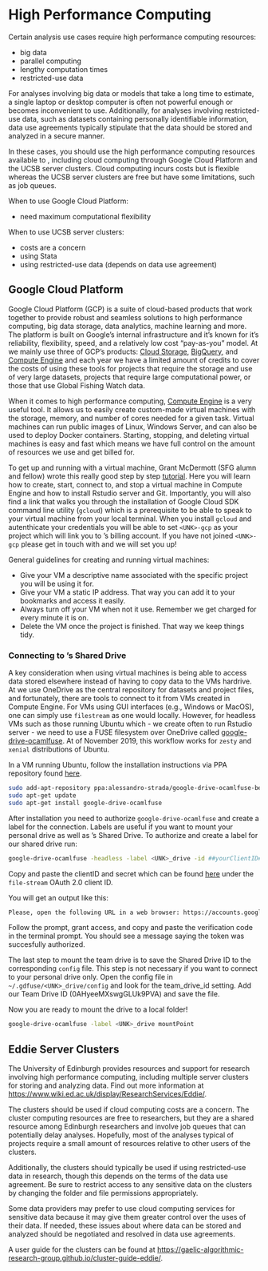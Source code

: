 # High Performance Computing

Certain analysis use cases require high performance computing resources:

  * big data
  * parallel computing
  * lengthy computation times
  * restricted-use data

For analyses involving big data or models that take a long time to estimate, a single laptop or desktop computer is often not powerful enough or becomes inconvenient to use. Additionally, for analyses involving restricted-use data, such as datasets containing personally identifiable information, data use agreements typically stipulate that the data should be stored and analyzed in a secure manner.

In these cases, you should use the high performance computing resources available to <UNK>, including cloud computing through Google Cloud Platform and the UCSB server clusters. Cloud computing incurs costs but is flexible whereas the UCSB server clusters are free but have some limitations, such as job queues.

When to use Google Cloud Platform:

  -  need maximum computational flexibility

When to use UCSB server clusters:

  - costs are a concern
  - using Stata
  - using restricted-use data (depends on data use agreement)

## Google Cloud Platform

Google Cloud Platform (GCP) is a suite of cloud-based products that work together to provide robust and seamless solutions to high performance computing, big data storage, data analytics, machine learning and more. The platform is built on Google's internal infrastructure and it's known for it's reliability, flexibility, speed, and a relatively low cost "pay-as-you" model. At <UNK> we mainly use three of GCP's products: [Cloud Storage](https://console.cloud.google.com/storage), [BigQuery](https://bigquery.cloud.google.com), and [Compute Engine](https://console.cloud.google.com/compute) and each year we have a limited amount of credits to cover the costs of using these tools for projects that require the storage and use of very large datasets, projects that require large computational power, or those that use Global Fishing Watch data. 

When it comes to high performance computing, [Compute Engine](https://console.cloud.google.com/compute) is a very useful tool. It allows us to easily create custom-made virtual machines with the storage, memory, and number of cores needed for a given task. Virtual machines can run public images of Linux, Windows Server, and can also be used to deploy Docker containers. Starting, stopping, and deleting virtual machines is easy and fast which means we have full control on the amount of resources we use and get billed for. 

To get up and running with a virtual machine, Grant McDermott (SFG alumn and fellow) wrote this really good step by step [tutorial](https://grantmcdermott.com/rstudio-server-compute-engine/). Here you will learn how to create, start, connect to, and stop a virtual machine in Compute Engine and how to install Rstudio server and Git. Importantly, you will also find a link that walks you through the installation of Google Cloud SDK command line utility (`gcloud`) which is a prerequisite to be able to speak to your virtual machine from your local terminal. When you install `gcloud` and autenthicate your credentials you will be able to set `<UNK>-gcp` as your project which will link you to <UNK>'s billing account. If you have not joined `<UNK>-gcp` please get in touch with and we will set you up! 

General guidelines for creating and running virtual machines:

  - Give your VM a descriptive name associated with the specific project you will be using it for. 
  - Give your VM a static IP address. That way you can add it to your bookmarks and access it easily. 
  - Always turn off your VM when not it use. Remember we get charged for every minute it is on. 
  - Delete the VM once the project is finished. That way we keep things tidy. 

### Connecting to <UNK>'s Shared Drive

A key consideration when using virtual machines is being able to access data stored elsewhere instead of having to copy data to the VMs hardrive. At <UNK> we use OneDrive as the central repository for datasets and project files, and fortunately, there are tools to connect to it from VMs created in Compute Engine. For VMs using GUI interfaces (e.g., Windows or MacOS), one can simply use `filestream` as one would locally. However, for headless VMs such as those running Ubuntu which - we create often to run Rstudio server - we need to use a FUSE filesystem over OneDrive called [google-drive-ocamlfuse](https://github.com/astrada/google-drive-ocamlfuse). At of November 2019, this workflow works for `zesty` and `xenial` distributions of Ubuntu. 

In a VM running Ubuntu, follow the installation instructions via PPA repository found [here](https://github.com/astrada/google-drive-ocamlfuse/wiki/Installation). 

```bash
sudo add-apt-repository ppa:alessandro-strada/google-drive-ocamlfuse-beta
sudo apt-get update
sudo apt-get install google-drive-ocamlfuse
```

After installation you need to authorize `google-drive-ocamlfuse` and create a label for the connection. Labels are useful if you want to mount your personal drive as well as <UNK>'s Shared Drive. To authorize and create a label for our shared drive run: 

```bash
google-drive-ocamlfuse -headless -label <UNK>_drive -id ##yourClientID##.apps.googleusercontent.com -secret ###yoursecret#####
```

Copy and paste the clientID and secret which can be found [here](https://console.cloud.google.com/apis/credentials?project=ucsb-gfw&authuser=1&folder&organizationId) under the `file-stream` OAuth 2.0 client ID. 

You will get an output like this:

```bash
Please, open the following URL in a web browser: https://accounts.google.com/o/oauth2/auth?client_id=##yourClientID##.apps.googleusercontent.com&redirect_uri=urn%3Aietf%3Awg%3Aoauth%3A2.0%3Aoob&scope=https%3A%2F%2Fwww.googleapis.com%2Fauth%2Fdrive&response_type=code&access_type=offline&approval_prompt=force
```

Follow the prompt, grant access, and copy and paste the verification code in the terminal prompt. You should see a message saying the token was succesfully authorized. 

The last step to mount the team drive is to save the Shared Drive ID to the corresponding `config` file. This step is not necessary if you want to connect to your personal drive only. Open the config file in `~/.gdfuse/<UNK>_drive/config` and look for the team_drive_id setting. Add our Team Drive ID (0AHyeeMXswgGLUk9PVA) and save the file. 

Now you are ready to mount the drive to a local folder! 

```bash
google-drive-ocamlfuse -label <UNK>_drive mountPoint
```

## Eddie Server Clusters

The University of Edinburgh provides resources and support for research involving high performance computing, including multiple server clusters for storing and analyzing data. Find out more information at <https://www.wiki.ed.ac.uk/display/ResearchServices/Eddie/>.

The clusters should be used if cloud computing costs are a concern. The cluster computing resources are free to <UNK> researchers, but they are a shared resource among Edinburgh researchers and involve job queues that can potentially delay analyses. Hopefully, most of the analyses typical of <UNK> projects require a small amount of resources relative to other users of the clusters.

Additionally, the clusters should typically be used if using restricted-use data in research, though this depends on the terms of the data use agreement. Be sure to restrict access to any sensitive data on the clusters by changing the folder and file permissions appropriately.

Some data providers may prefer to use cloud computing services for sensitive data because it may give them greater control over the uses of their data. If needed, these issues about where data can be stored and analyzed should be negotiated and resolved in data use agreements.

A user guide for the clusters can be found at <https://gaelic-algorithmic-research-group.github.io/cluster-guide-eddie/>.

